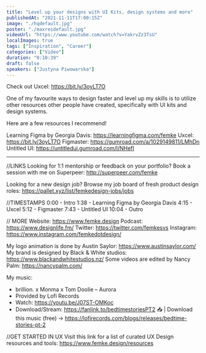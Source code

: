 ```yaml
---
title: "Level up your designs with UI Kits, design systems and more"
publishedAt: "2021-11-11T17:00:15Z"
image: "./hqdefault.jpg"
poster: "./maxresdefault.jpg"
videoUrl: "https://www.youtube.com/watch?v=YakrvZz3TsU"
localImages: true
tags: ["Inspiration", "Career"]
categories: ["Video"]
duration: "0:10:39"
draft: false
speakers: ["Justyna Piwowarska"]
---
```


Check out Uxcel: https://bit.ly/3oyLT7O

One of my favourite ways to design faster and level up my skills is to utilize other resources other people have created, specifically with UI kits and design systems.

Here are a few resources I recommend!

Learning Figma by Georgia Davis: https://learningfigma.com/femke
Uxcel: https://bit.ly/3oyLT7O
Figmaster: https://gumroad.com/a/1029149811/LMhDn
Untitled UI: https://untitledui.gumroad.com/l/NHefI

---

//LINKS
Looking for 1:1 mentorship or feedback on your portfolio? Book a session with me on Superpeer: http://superpeer.com/femke

Looking for a new design job? Browse my job board of fresh product design roles: https://pallet.xyz/list/femkedesign-jobs/jobs

//TIMESTAMPS
0:00 - Intro
1:38 - Learning Figma by Georgia Davis
4:15 - Uxcel
5:12 - Figmaster
7:43 - Untitled UI
10:04 - Outro

// MORE
Website: https://www.femke.design
Podcast: https://www.designlife.fm/
Twitter: https://twitter.com/femkesvs
Instagram: https://www.instagram.com/femkedotdesign/

My logo animation is done by Austin Saylor: https://www.austinsaylor.com/
My brand is designed by Black & White studios: https://www.blackandwhitestudios.nz/
Some videos are edited by Nancy Palm: https://nancypalm.com/

My music:

- brillion. x Monma x Tom Doolie – Aurora
- Provided by Lofi Records
- Watch: https://youtu.be/J07ST-OMKoc
- Download/Stream: https://fanlink.to/bedtimestoriesPT2
  📥 | Download this music (free)
  → https://lofirecords.com/blogs/releases/bedtime-stories-pt-2

//GET STARTED IN UX
Visit this link for a list of curated UX Design resources and tools: https://www.femke.design/resources
